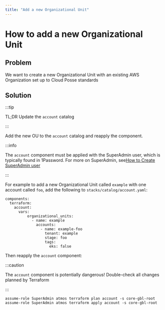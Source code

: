 ```yaml
---
title: "Add a new Organizational Unit"
---
```


# How to add a new Organizational Unit

## Problem

We want to create a new Organizational Unit with an existing AWS Organization set up to Cloud Posse standards

## Solution

:::tip

TL;DR Update the `account` catalog

:::

Add the new OU to the `account` catalog and reapply the component.

:::info

The `account` component must be applied with the SuperAdmin user, which is typically found in 1Password. For more on
SuperAdmin, see[How to Create SuperAdmin user](/learn/accounts/tutorials/how-to-create-superadmin-user)

:::

For example to add a new Organizational Unit called `example` with one account called `foo`, add the following to
`stacks/catalog/account.yaml`:

```
components:
  terraform:
    account:
      vars:
          organizational_units:
            - name: example
              accounts:
                - name: example-foo
                  tenant: example
                  stage: foo
                  tags:
                    eks: false

```

Then reapply the `account` component:

:::caution

The `account` component is potentially dangerous! Double-check all changes planned by Terraform

:::

```
assume-role SuperAdmin atmos terraform plan account -s core-gbl-root
assume-role SuperAdmin atmos terraform apply account -s core-gbl-root
```
